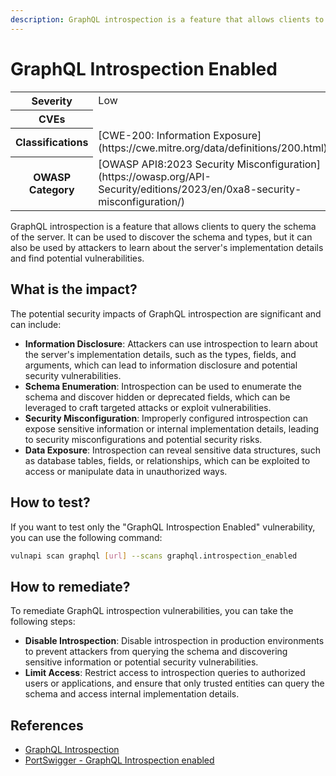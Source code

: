 ```yaml
---
description: GraphQL introspection is a feature that allows clients to query the schema of the server. It can be used to discover the schema and types, but it can also be used by attackers to learn about the server's implementation details and find potential vulnerabilities.
---
```


# GraphQL Introspection Enabled

<table>
    <tr>
        <th>Severity</th>
        <td>Low</td>
    </tr>
    <tr>
        <th>CVEs</th>
        <td></td>
    </tr>
    <tr>
        <th>Classifications</th>
        <td>
            [CWE-200: Information Exposure](https://cwe.mitre.org/data/definitions/200.html)
        </td>
    </tr>
    <tr>
        <th>OWASP Category</th>
        <td>
            [OWASP API8:2023 Security Misconfiguration](https://owasp.org/API-Security/editions/2023/en/0xa8-security-misconfiguration/)
        </td>
    </tr>
</table>

GraphQL introspection is a feature that allows clients to query the schema of the server. It can be used to discover the schema and types, but it can also be used by attackers to learn about the server's implementation details and find potential vulnerabilities.

## What is the impact?

The potential security impacts of GraphQL introspection are significant and can include:
* **Information Disclosure**: Attackers can use introspection to learn about the server's implementation details, such as the types, fields, and arguments, which can lead to information disclosure and potential security vulnerabilities.
* **Schema Enumeration**: Introspection can be used to enumerate the schema and discover hidden or deprecated fields, which can be leveraged to craft targeted attacks or exploit vulnerabilities.
* **Security Misconfiguration**: Improperly configured introspection can expose sensitive information or internal implementation details, leading to security misconfigurations and potential security risks.
* **Data Exposure**: Introspection can reveal sensitive data structures, such as database tables, fields, or relationships, which can be exploited to access or manipulate data in unauthorized ways.

## How to test?

If you want to test only the "GraphQL Introspection Enabled" vulnerability, you can use the following command:

```bash copy
vulnapi scan graphql [url] --scans graphql.introspection_enabled
```

## How to remediate?

To remediate GraphQL introspection vulnerabilities, you can take the following steps:
* **Disable Introspection**: Disable introspection in production environments to prevent attackers from querying the schema and discovering sensitive information or potential security vulnerabilities.
* **Limit Access**: Restrict access to introspection queries to authorized users or applications, and ensure that only trusted entities can query the schema and access internal implementation details.

## References

- [GraphQL Introspection](https://graphql.org/learn/introspection/)
- [PortSwigger - GraphQL Introspection enabled](https://portswigger.net/kb/issues/00200512_graphql-introspection-enabled)
